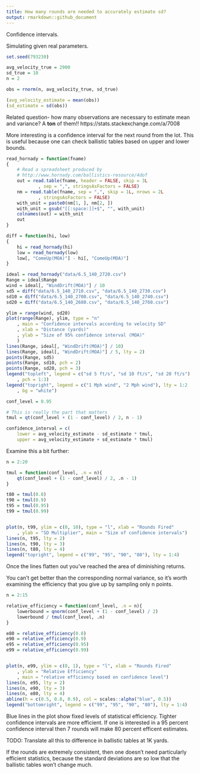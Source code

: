 ```yaml
---
title: How many rounds are needed to accurately estimate sd?
output: rmarkdown::github_document
---
```



Confidence intervals.

Simulating given real parameters.

```R

set.seed(793230)

avg_velocity_true = 2900
sd_true = 10
n = 2

obs = rnorm(n, avg_velocity_true, sd_true)

(avg_velocity_estimate = mean(obs))
(sd_estimate = sd(obs))

```

Related question- how many observations are necessary to estimate mean and
variance? A __ton__ of them!! https://stats.stackexchange.com/a/7008

More interesting is a confidence interval for the next round from the lot.
This is useful because one can check ballistic tables based on upper and
lower bounds.


```R

read_hornady = function(fname)
{
    # Read a spreadsheet produced by
    # http://www.hornady.com/ballistics-resource/4dof
    out = read.table(fname, header = FALSE, skip = 3L
            , sep = ",", stringsAsFactors = FALSE)
    nm = read.table(fname, sep = ",", skip = 1L, nrows = 2L
            , stringsAsFactors = FALSE)
    with_unit = paste0(nm[1, ], nm[2, ])
    with_unit = gsub("[[:space:]]+$", "", with_unit)
    colnames(out) = with_unit
    out
}

diff = function(hi, low)
{
    hi = read_hornady(hi)
    low = read_hornady(low)
    low[, "ComeUp(MOA)"] - hi[, "ComeUp(MOA)"]
}

```


```R

ideal = read_hornady("data/6.5_140_2720.csv")
Range = ideal$Range
wind = ideal[, "WindDrift(MOA)"] / 10
sd5 = diff("data/6.5_140_2710.csv", "data/6.5_140_2730.csv")
sd10 = diff("data/6.5_140_2700.csv", "data/6.5_140_2740.csv")
sd20 = diff("data/6.5_140_2680.csv", "data/6.5_140_2760.csv")

ylim = range(wind, sd20)
plot(range(Range), ylim, type = "n"
    , main = "Confidence intervals according to velocity SD"
    , xlab = "Distance (yards)"
    , ylab = "Size of 95% confidence interval (MOA)"
    )
lines(Range, ideal[, "WindDrift(MOA)"] / 10)
lines(Range, ideal[, "WindDrift(MOA)"] / 5, lty = 2)
points(Range, sd5)
points(Range, sd10, pch = 2)
points(Range, sd20, pch = 3)
legend("topleft", legend = c("sd 5 ft/s", "sd 10 ft/s", "sd 20 ft/s")
    , pch = 1:3)
legend("topright", legend = c("1 Mph wind", "2 Mph wind"), lty = 1:2
    , bg = "white")


```

```R

conf_level = 0.95

# This is really the part that matters
tmul = qt(conf_level + (1 - conf_level) / 2, n - 1)

confidence_interval = c(
    lower = avg_velocity_estimate - sd_estimate * tmul,
    upper = avg_velocity_estimate + sd_estimate * tmul)

```

Examine this a bit further:

```R

n = 2:20

tmul = function(conf_level, .n = n){
    qt(conf_level + (1 - conf_level) / 2, .n - 1)
}

t80 = tmul(0.8)
t90 = tmul(0.9)
t95 = tmul(0.95)
t99 = tmul(0.99)


plot(n, t99, ylim = c(0, 10), type = "l", xlab = "Rounds Fired"
    , ylab = "SD Multiplier", main = "Size of confidence intervals")
lines(n, t95, lty = 2)
lines(n, t90, lty = 3)
lines(n, t80, lty = 4)
legend("topright", legend = c("99", "95", "90", "80"), lty = 1:4)

```

Once the lines flatten out you've reached the area of diminishing returns.

You can't get better than the corresponding normal variance, so it's worth
examining the efficiency that you give up by sampling only n points.


```R

n = 2:15

relative_efficiency = function(conf_level, .n = n){
    lowerbound = qnorm(conf_level + (1 - conf_level) / 2)
    lowerbound / tmul(conf_level, .n)
}

e80 = relative_efficiency(0.8)
e90 = relative_efficiency(0.9)
e95 = relative_efficiency(0.95)
e99 = relative_efficiency(0.99)


plot(n, e99, ylim = c(0, 1), type = "l", xlab = "Rounds Fired"
    , ylab = "Relative Efficiency"
    , main = "relative efficiency based on confidence level")
lines(n, e95, lty = 2)
lines(n, e90, lty = 3)
lines(n, e80, lty = 4)
abline(h = c(0.5, 0.8, 0.9), col = scales::alpha("blue", 0.5))
legend("bottomright", legend = c("99", "95", "90", "80"), lty = 1:4)

```

Blue lines in the plot show fixed levels of statistical efficiency.
Tighter confidence intervals are more efficient. If one is interested in a
95 percent confidence interval then 7 rounds will make 80 percent efficent
estimates. 

TODO: Translate all this to difference in ballistic tables at 1K yards.

If the rounds are extremely consistent, then one doesn't need particularly
efficient statistics, because the standard deviations are so low that the
ballistic tables won't change much.
